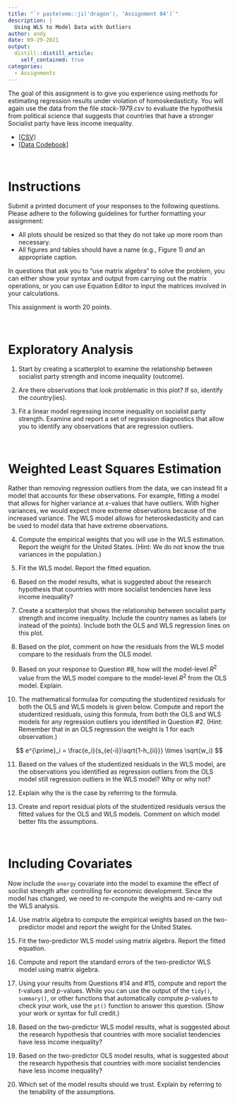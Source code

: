 ```yaml
---
title: "`r paste(emo::ji('dragon'), 'Assignment 04')`"
description: |
  Using WLS to Model Data with Outliers
author: andy
date: 09-29-2021
output:
  distill::distill_article:
    self_contained: true
categories:
  - Assignments
---
```


The goal of this assignment is to give you experience using methods for estimating regression results under violation of homoskedasticity. You will again use the data from the file *stack-1979.csv* to evaluate the hypothesis from political science that suggests that countries that have a stronger Socialist party have less income inequality. 

- [[CSV]](https://raw.githubusercontent.com/zief0002/epsy-8264/master/data/stack-1979.csv)
- [[Data Codebook]](http://zief0002.github.io/epsy-8264/codebooks/stack-1979.html)

<br />

# Instructions

Submit a printed document of your responses to the following questions. Please adhere to the following guidelines for further formatting your assignment:

- All plots should be resized so that they do not take up more room than necessary. 
- All figures and tables should have a name (e.g., Figure 1) *and* an appropriate caption.

In questions that ask you to "use matrix algebra" to solve the problem, you can either show your syntax and output from carrying out the matrix operations, or you can use Equation Editor to input the matrices involved in your calculations.

This assignment is worth 20 points.

<br />

# Exploratory Analysis

1. Start by creating a scatterplot to examine the relationship between socialist party strength and income inequality (outcome). 

2. Are there observations that look problematic in this plot? If so, identify the country(ies).

3. Fit a linear model regressing income inequality on socialist party strength. Examine and report a set of regression diagnostics that allow you to identify any observations that are regression outliers.

<br />


# Weighted Least Squares Estimation

Rather than removing regression outliers from the data, we can instead fit a model that accounts for these observations. For example, fitting a model that allows for higher variance at $x$-values that have outliers. With higher variances, we would expect more extreme observations because of the increased variance. The WLS model allows for heteroskedasticity and can be used to model data that have extreme observations.

4. Compute the empirical weights that you will use in the WLS estimation. Report the weight for the United States. (Hint: We do not know the true variances in the population.)

5. Fit the WLS model. Report the fitted equation.

6. Based on the model results, what is suggested about the research hypothesis that countries with more socialist tendencies have less income inequality?

7. Create a scatterplot that shows the relationship between socialist party strength and income inequality. Include the country names as labels (or instead of the points). Include both the OLS and WLS regression lines on this plot.

8. Based on the plot, comment on how the residuals from the WLS model compare to the residuals from the OLS model.

9. Based on your response to Question \#8, how will the model-level $R^2$ value from the WLS model compare to the model-level $R^2$ from the OLS model. Explain.

10. The mathematical formulaa for computing the studentized residuals for both the OLS and WLS models is given below. Compute and report the studentized residuals, using this formula, from both the OLS and WLS models for any regression outliers you identified in Question \#2. (Hint: Remember that in an OLS regression the weight is 1 for each observation.)

$$
e^{\prime}_i = \frac{e_i}{s_{e(-i)}\sqrt{1-h_{ii}}} \times \sqrt{w_i}
$$



11. Based on the values of the studentized residuals in the WLS model, are the observations you identified as regression outliers from the OLS model still regression outliers in the WLS model? Why or why not?

12. Explain why the is the case by referring to the formula.


13. Create and report residual plots of the studentized residuals versus the fitted values for the OLS and WLS models. Comment on which model better fits the assumptions.


<br />


# Including Covariates

Now include the `energy` covariate into the model to examine the effect of socilist strength after controlling for economic development. Since the model has changed, we need to re-compute the weights and re-carry out the WLS analysis.

14. Use matrix algebra to compute the empirical weights based on the two-predictor model and report the weight for the United States.

15. Fit the two-predictor WLS model using matrix algebra. Report the fitted equation.

16. Compute and report the standard errors of the two-predictor WLS model using matrix algebra.

17. Using your results from Questions #14 and #15, compute and report the *t*-values and *p*-values. While you can use the output of the `tidy()`, `summary()`, or other functions that automatically compute *p*-values to check your work, use the `pt()` function to answer this question. (Show your work or syntax for  full credit.)

18. Based on the two-predictor WLS model results, what is suggested about the research hypothesis that countries with more socialist tendencies have less income inequality?

19. Based on the two-predictor OLS model results, what is suggested about the research hypothesis that countries with more socialist tendencies have less income inequality?

20. Which set of the model results should we trust. Explain by referring to the tenability of the assumptions.

<br />
